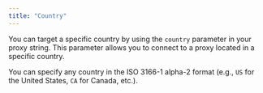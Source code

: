 ```yaml
---
title: "Country"
---
```


You can target a specific country by using the `country` parameter in your proxy string. This parameter allows you to connect to a proxy located in a specific country.

You can specify any country in the ISO 3166-1 alpha-2 format (e.g., `US` for the United States, `CA` for Canada, etc.).

### 